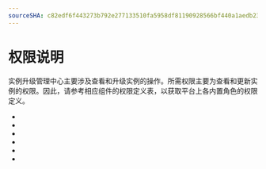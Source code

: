 ```yaml
---
sourceSHA: c82edf6f443273b792e277133510fa5958df81190928566bf440a1aedb23be9f
---
```


# 权限说明

实例升级管理中心主要涉及查看和升级实例的操作。所需权限主要为查看和更新实例的权限。因此，请参考相应组件的权限定义表，以获取平台上各内置角色的权限定义。

- <ExternalSiteLink name="mysql-pxc" href="permissions" children="MySQL-PXC 权限描述" />
- <ExternalSiteLink name="mysql-mgr" href="permissions" children="MySQL-MGR 权限描述" />
- <ExternalSiteLink name="redis" href="permissions" children="Redis 权限描述" />
- <ExternalSiteLink name="kafka" href="permissions" children="Kafka 权限描述" />
- <ExternalSiteLink name="rabbitmq" href="permissions" children="RabbitMQ 权限描述" />
- <ExternalSiteLink name="postgresql" href="permissions" children="PostgreSQL 权限描述" />
